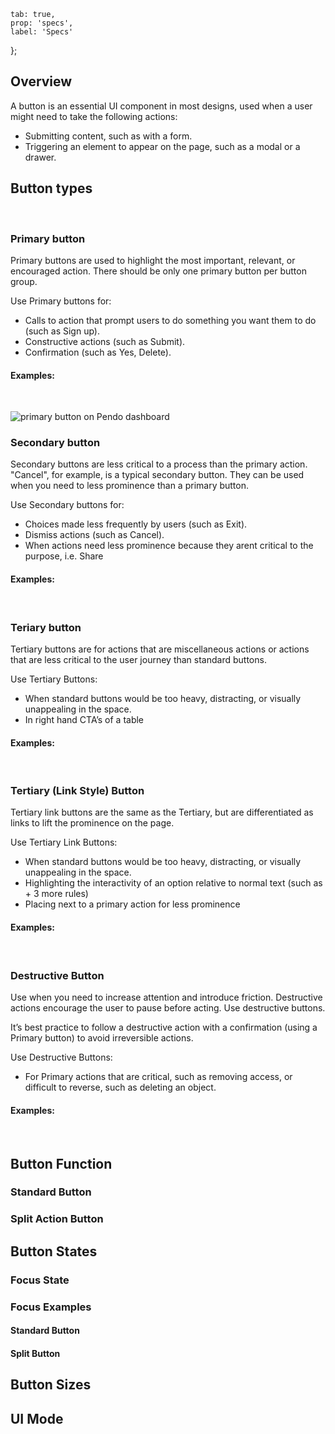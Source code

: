 
    tab: true,
    prop: 'specs',
    label: 'Specs'
};

## Overview

A button is an essential UI component in most designs, used when a user might need to take the following actions:

-   Submitting content, such as with a form.
-   Triggering an element to appear on the page, such as a modal or a drawer.

## Button types

<PendoButton label="Button" type="primary" />
&ensp;&ensp;
<PendoButton label="Button" type="secondary" />
&ensp;&ensp;
<PendoButton label="Button" type="tertiary" />
&ensp;&ensp;
<PendoButton label="Button" type="link" />
&ensp;&ensp;
<PendoButton label="Button" type="danger" />

### Primary button

Primary buttons are used to highlight the most important, relevant, or encouraged action. There should be only one primary button per button group.

Use Primary buttons for:

-   Calls to action that prompt users to do something you want them to do (such as Sign up).
-   Constructive actions (such as Submit).
-   Confirmation (such as Yes, Delete).

#### Examples:

<PendoButton label="Save Changes" type="primary" />
&ensp;&ensp;
<PendoButton label="Manage Features In-App" type="primary" />

![primary button on Pendo dashboard](./images/primary.png)

### Secondary button

Secondary buttons are less critical to a process than the primary action. "Cancel", for example, is a typical secondary button. They can be used when you need to less prominence than a primary button.

Use Secondary buttons for:

-   Choices made less frequently by users (such as Exit).
-   Dismiss actions (such as Cancel).
-   When actions need less prominence because they arent critical to the purpose, i.e. Share

#### Examples:

<PendoButton label="Cancel" type="secondary" />
&ensp;&ensp;
<PendoButton label="Skip" type="secondary" />
&ensp;&ensp;
<PendoButton label="Share" type="secondary" />

### Teriary button

Tertiary buttons are for actions that are miscellaneous actions or actions that are less critical to the user journey than standard buttons.

Use Tertiary Buttons:

-   When standard buttons would be too heavy, distracting, or visually unappealing in the space.
-   In right hand CTA’s of a table

#### Examples:

<PendoButton label="Add More" type="tertiary" />
&ensp;&ensp;
<PendoButton label="Cancel" type="tertiary" />

### Tertiary (Link Style) Button

Tertiary link buttons are the same as the Tertiary, but are differentiated as links to lift the prominence on the page.

Use Tertiary Link Buttons:

-   When standard buttons would be too heavy, distracting, or visually unappealing in the space.
-   Highlighting the interactivity of an option relative to normal text (such as + 3 more rules)
-   Placing next to a primary action for less prominence

#### Examples:

<PendoButton label="+ 3 More" type="link" />
&ensp;&ensp;
<PendoButton label="How do I Identify Core Events?" type="link" />
&ensp;&ensp;
<PendoButton label="Manage in App" type="link" />

### Destructive Button

Use when you need to increase attention and introduce friction. Destructive actions encourage the user to pause before acting. Use destructive buttons.

It’s best practice to follow a destructive action with a confirmation (using a Primary button) to avoid irreversible actions.

Use Destructive Buttons:

-   For Primary actions that are critical, such as removing access, or difficult to reverse, such as deleting an object.

#### Examples:

<PendoButton label="Delete Page" type="danger" />
&ensp;&ensp;
<PendoButton label="Exit Without Saving" type="danger" />

## Button Function

### Standard Button

### Split Action Button

## Button States

### Focus State

### Focus Examples

#### Standard Button

#### Split Button

## Button Sizes

## UI Mode
